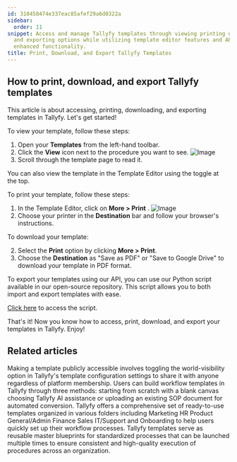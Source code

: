 ```yaml
---
id: 310458474e337eac85afef29a6d0322a
sidebar:
  order: 11
snippet: Access and manage Tallyfy templates through viewing printing downloading
  and exporting options while utilizing template editor features and API support for
  enhanced functionality.
title: Print, Download, and Export Tallyfy Templates
---
```


## How to print, download, and export Tallyfy templates

This article is about accessing, printing, downloading, and exporting templates in Tallyfy. Let's get started!

To view your template, follow these steps:

1. Open your **Templates** from the left-hand toolbar.
2. Click the **View** icon next to the procedure you want to see.
   ![Image](https://screenshots.tallyfy.com/tallyfy%2Fpro%2Fdesktop-light-click-view-template.png)
3. Scroll through the template page to read it.

You can also view the template in the Template Editor using the toggle at the top.

To print your template, follow these steps:

1. In the Template Editor, click on **More > Print** .
   ![Image](https://screenshots.tallyfy.com/tallyfy%2Fpro%2Fdesktop-light-click-print.png)
3. Choose your printer in the **Destination** bar and follow your browser's instructions.

To download your template:

2. Select the **Print** option by clicking **More > Print**.
3. Choose the **Destination** as "Save as PDF" or "Save to Google Drive" to download your template in PDF format.

To export your templates using our API, you can use our Python script available in our open-source repository. This script allows you to both import and export templates with ease.

[Click here](https://github.com/tallyfy/api-support/tree/master/Backup%20Blueprints) to access the script.

That's it! Now you know how to access, print, download, and export your templates in Tallyfy. Enjoy!


## Related articles
<CardGrid>
<LinkTitleCard header="<b>Templates > Publish a template</b>" href="/products/pro/documenting/templates/how-to-make-my-tallyfy-template-public/" > Making a template publicly accessible involves toggling the world-visibility option in Tallyfy's template configuration settings to share it with anyone regardless of platform membership. </LinkTitleCard>
<LinkTitleCard header="<b>Templates > Create a template</b>" href="/products/pro/documenting/templates/create-template/" > Users can build workflow templates in Tallyfy through three methods: starting from scratch with a blank canvas choosing Tallyfy AI assistance or uploading an existing SOP document for automated conversion. </LinkTitleCard>
<LinkTitleCard header="<b>Templates > Sample Templates</b>" href="/products/pro/documenting/templates/how-can-i-access-tallyfys-sample-templates/" > Tallyfy offers a comprehensive set of ready-to-use templates organized in various folders including Marketing HR Product General/Admin Finance Sales IT/Support and Onboarding to help users quickly set up their workflow processes. </LinkTitleCard>
<LinkTitleCard header="<b>Documenting > Templates</b>" href="/products/pro/documenting/templates/" > Tallyfy templates serve as reusable master blueprints for standardized processes that can be launched multiple times to ensure consistent and high-quality execution of procedures across an organization. </LinkTitleCard>
</CardGrid>